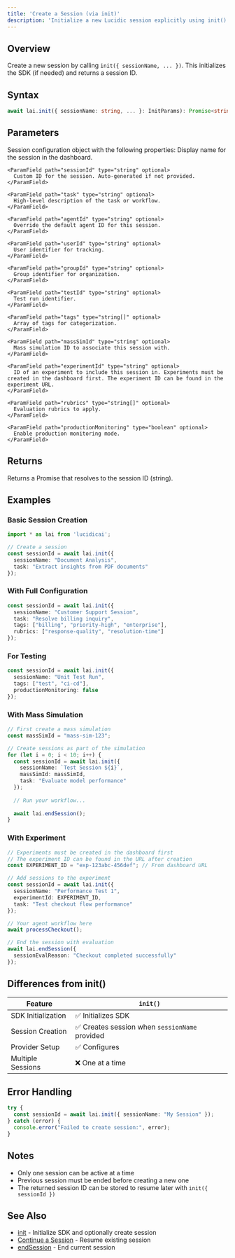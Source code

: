 ```yaml
---
title: 'Create a Session (via init)'
description: 'Initialize a new Lucidic session explicitly using init()'
---
```


## Overview

Create a new session by calling `init({ sessionName, ... })`. This initializes the SDK (if needed) and returns a session ID.

## Syntax

```typescript
await lai.init({ sessionName: string, ... }: InitParams): Promise<string>
```

## Parameters

<ParamField path="config" type="SessionConfig" required>
  Session configuration object with the following properties:
  
  <Expandable title="properties">
    <ParamField path="sessionName" type="string" optional>
      Display name for the session in the dashboard.
    </ParamField>
    
    <ParamField path="sessionId" type="string" optional>
      Custom ID for the session. Auto-generated if not provided.
    </ParamField>
    
    <ParamField path="task" type="string" optional>
      High-level description of the task or workflow.
    </ParamField>
    
    <ParamField path="agentId" type="string" optional>
      Override the default agent ID for this session.
    </ParamField>
    
    <ParamField path="userId" type="string" optional>
      User identifier for tracking.
    </ParamField>
    
    <ParamField path="groupId" type="string" optional>
      Group identifier for organization.
    </ParamField>
    
    <ParamField path="testId" type="string" optional>
      Test run identifier.
    </ParamField>
    
    <ParamField path="tags" type="string[]" optional>
      Array of tags for categorization.
    </ParamField>
    
    <ParamField path="massSimId" type="string" optional>
      Mass simulation ID to associate this session with.
    </ParamField>
    
    <ParamField path="experimentId" type="string" optional>
      ID of an experiment to include this session in. Experiments must be created in the dashboard first. The experiment ID can be found in the experiment URL.
    </ParamField>
    
    <ParamField path="rubrics" type="string[]" optional>
      Evaluation rubrics to apply.
    </ParamField>
    
    <ParamField path="productionMonitoring" type="boolean" optional>
      Enable production monitoring mode.
    </ParamField>
  </Expandable>
</ParamField>

## Returns

Returns a Promise that resolves to the session ID (string).

## Examples

### Basic Session Creation

```typescript
import * as lai from 'lucidicai';

// Create a session
const sessionId = await lai.init({
  sessionName: "Document Analysis",
  task: "Extract insights from PDF documents"
});
```

### With Full Configuration

```typescript
const sessionId = await lai.init({
  sessionName: "Customer Support Session",
  task: "Resolve billing inquiry",
  tags: ["billing", "priority-high", "enterprise"],
  rubrics: ["response-quality", "resolution-time"]
});
```

### For Testing

```typescript
const sessionId = await lai.init({
  sessionName: "Unit Test Run",
  tags: ["test", "ci-cd"],
  productionMonitoring: false
});
```

### With Mass Simulation

```typescript
// First create a mass simulation
const massSimId = "mass-sim-123";

// Create sessions as part of the simulation
for (let i = 0; i < 10; i++) {
  const sessionId = await lai.init({
    sessionName: `Test Session ${i}`,
    massSimId: massSimId,
    task: "Evaluate model performance"
  });
  
  // Run your workflow...
  
  await lai.endSession();
}
```

### With Experiment

```typescript
// Experiments must be created in the dashboard first
// The experiment ID can be found in the URL after creation
const EXPERIMENT_ID = "exp-123abc-456def"; // From dashboard URL

// Add sessions to the experiment
const sessionId = await lai.init({
  sessionName: "Performance Test 1",
  experimentId: EXPERIMENT_ID,
  task: "Test checkout flow performance"
});

// Your agent workflow here
await processCheckout();

// End the session with evaluation
await lai.endSession({
  sessionEvalReason: "Checkout completed successfully"
});
```

## Differences from init()

| Feature | `init()` |
|---------|----------|
| SDK Initialization | ✅ Initializes SDK |
| Session Creation | ✅ Creates session when `sessionName` provided |
| Provider Setup | ✅ Configures |
| Multiple Sessions | ❌ One at a time |

## Error Handling

```typescript
try {
  const sessionId = await lai.init({ sessionName: "My Session" });
} catch (error) {
  console.error("Failed to create session:", error);
}
```

## Notes

- Only one session can be active at a time
- Previous session must be ended before creating a new one
- The returned session ID can be stored to resume later with `init({ sessionId })`

## See Also

- [init](/typescript-sdk/init) - Initialize SDK and optionally create session
- [Continue a Session](/typescript-sdk/continue-session) - Resume existing session
- [endSession](/typescript-sdk/end-session) - End current session